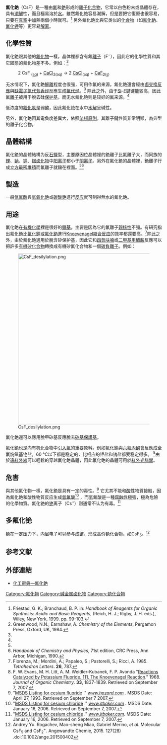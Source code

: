 {{Chembox
|   Name = 氟化銫
|   ImageFile = Caesium_fluoride.jpg
<!-- | ImageSize = 150px -->
|   ImageName = Caesium fluoride
|   ImageFile1 = Caesium-fluoride-3D-ionic.png
<!-- | ImageSize1 = 150px  -->
|   ImageName1 = Caesium fluoride
|   IUPACName = Caesium fluoride
|   OtherNames = 
| Section1 = {{Chembox Identifiers
| CASNo = 13400-13-0
| CASNo_Ref = {{cascite|correct|CAS}}
|    RTECS  =  FK9650000
|  ChemSpiderID_Ref  = {{chemspidercite|correct|chemspider}}|  ChemSpiderID  =  24179
|  InChI  =  1/Cs.FH/h;1H/q+1;/p-1
|  SMILES  =  [F-].[Cs+]
|  InChIKey  =  XJHCXCQVJFPJIK-REWHXWOFAY
|  StdInChI_Ref  = {{stdinchicite|correct|chemspider}}|  StdInChI  =  1S/Cs.FH/h;1H/q+1;/p-1
|  StdInChIKey_Ref  = {{stdinchicite|correct|chemspider}}|  StdInChIKey  =  XJHCXCQVJFPJIK-UHFFFAOYSA-M
|  PubChem  =  25953
}}
| Section2 = {{Chembox Properties
|   Formula = CsF
|   MolarMass = 151.904
|   Appearance = 白色結晶或粉末
|   Density = 4.115 
|   Solubility = 369 g/100 ml (18 °C)
|   MeltingPt = 682 °C (955 K)
|   BoilingPt = 1251 °C (1524 K)
|   pKb = 
  }}
| Section3 = {{Chembox Structure
|   Coordination = [[等軸晶系|等軸晶系]]
|   CrystalStruct = [[八面體|八面體]]
|   Dipole = 7.9 [[德拜|D]]
  }}
| Section7 = {{Chembox Hazards
|   ExternalMSDS = [http://www.sciencelab.com/xMSDS-Cesium_fluoride-9923357 英文MSDS]
|   MainHazards = 有毒，和[[酸|酸]]會反應而形成[[氟化氫|氟化氫]]
|   RPhrases = {{R23/24/25}}, {{R34}}
|   SPhrases = {{S26}}, {{S36/37}}, {{S39}}, {{S45}}
  }}
| Section8 = {{Chembox Related
|   OtherAnions = [[氯化銫|氯化銫]]<br />[[溴化銫|溴化銫]]<br />[[碘化銫|碘化銫]]
|   OtherCations = [[氟化鈉|氟化鈉]]<br />[[氟化鉀|氟化鉀]]<br />[[氟化銣|氟化銣]]
|   OtherCpds = [[四丁基氟化銨|四丁基氟化銨]]
  }}
}}
'''氟化銫'''（CsF）是一種由[[氟|氟]]和[[銫|銫]]形成的[[離子化合物|離子化合物]]，它常以白色粉末或晶體存在，具有[[潮解|潮解]]性，而且極易溶於[[水|水]]。雖然氟化銫容易潮解，但是要把它復原也很容易，只要在[[真空|真空]]中加熱兩個小時就可。<ref name="Friestad">Friestad, G. K.; Branchaud, B. P. in: ''Handbook of Reagents for Organic Synthesis: Acidic and Basic Reagents'', (Reich, H. J.; Rigby, J. H. eds.), Wiley, New York, 1999. pp. 99-103.</ref> 另外氟化銫比與它类似的[[化合物|化合物]]（如[[氟化鈉|氟化鈉]]、[[氟化钾|氟化钾]]等）更容易[[解离|解离]]。

== 化學性質 ==
氟化銫跟其他的[[氟化物|氟化物]]一樣，晶体裡都含有氟[[離子|離子]]（F<sup>−</sup>），因此它的化學性質和其它固態的氟化物差不多。例如：<ref name="greenwood">Greenwood, N.N.; Earnshaw, A. ''Chemistry of the Elements'', Pergamon Press, Oxford, UK, 1984.</ref>
:2 CsF <sub>([[水溶液|aq]])</sub> + [[氯化鈣|CaCl<sub>2</sub>]]<sub>(aq)</sub> → 2 [[氯化銫|CsCl]]<sub>(aq)</sub> + [[氟化鈣|CaF<sub>2</sub>]]<sub>([[固態|s]])</sub>
无水情况下，氟化銫[[解離|解離]]程度也很强，可用作氟的来源。氟化銫還會經由[[鹵交換反應|鹵交換反應]]與[[缺電子|缺電子]][[氯代烃|氯代芳香烃]]反應生成[[氟代烃|氟代烃]]。<ref name="greenwood"/> 除此之外，由于[[矽|Si]]–[[氟|F]]鍵键能较高，因此氟[[離子|離子]]被用于脫去硅[[保护基|保护基]]，而无水氟化铯则是较好的氟来源。<ref name="greenwood"/>

低浓度的[[氟化氢|氟化氢]]是弱酸，因此氟化铯在水中[[水解|水解]]呈碱性。

另外，氟化銫因其電負度差異大，依照[[法楊原則|法楊原則]]，其離子鍵性質非常明顯，為典型的離子化合物。

== 晶體結構 ==
氟化銫的晶體結構为反[[石鹽|石鹽]]型，主要原因位晶體裡的銫離子比氟離子大，而同族的[[锂|锂]]、[[钠|钠]]、[[钾|钾]]、[[铷|铷]][[卤化物|卤化物]]中[[阳离子|阳离子]]都小于[[阴离子|阴离子]]。另外在氟化銫的晶體裡，銫離子行成[[立方最密堆積|立方最密堆積]]而氟離子就鑲在裡面。<ref name="greenwood"/><ref name="CRC">''Handbook of Chemistry and Physics'', 71st edition, CRC Press, Ann Arbor, Michigan, 1990.</ref>

== 製造 ==
一般[[氫氟酸|氫氟酸]]與[[氫氧化銫|氫氧化銫]]或[[碳酸銫|碳酸銫]]進行[[化學反應|反应]]就可制得無水的氟化銫。

== 用途 ==
氟化銫在[[有機化學|有機化學]]裡是很好的[[鹽基|鹽基]]，主要是因為它的氟離子[[親核性|親核性]]不强。有研究指出氟化銫比[[氟化鉀|氟化鉀]]或[[氟化鈉|氟化鈉]]進行[[Knoevenagel縮合反应|Knoevenagel縮合反应]]的效率都還要高。<ref name="Fiorenza">Fiorenza, M.; Mordini, A.; Papaleo, S.; Pastorelli, S.; Ricci, A. 1985. ''Tetrahedron Letters''. '''26''', 787.</ref>除此之外，由於氟化銫適用於脫含矽保护基，因此它和[[四氫呋喃|四氫呋喃]]或[[二甲基甲醯胺|二甲基甲醯胺]]反應可以把許多[[有機矽化合物|有機矽化合物]]轉換成有機矽氟化合物和一個[[碳負離子|碳負離子]]。例如：

[[File:CsF_desilylation.png|550px]]

氟化銫還可以應用脫甲矽基反應脫去[[矽基|矽基]][[保護基|保護基]]。

氟化銫也是向有机化合物中[[有机氟化合物|引入氟]]的重要原料。例如氟化銫與[[六氟丙酮|六氟丙酮]]會反應成全氟烷氧基铯盐，60 °C以下都是稳定的，比相应的钾盐和钠盐都要稳定得多。 <ref name="">F. W. Evans, M. H. Litt, A. M. Weidler-Kubanek, F. P. Avonda "[http://pubs.acs.org/cgi-bin/searchRedirect.cgi/joceah/1962/27/i10/pdf/jo01057a024.pdf Reactions Catalyzed by Potassium Fluoride. 111. The Knoevenagel Reaction]." 1968. ''Journal of Organic Chemistry''. '''33''', 1837-1839. Retrieved on September 7, 2007.</ref>由於[[紅外線|遠紅外線]]可以輕鬆的穿越氟化銫晶體，因此氟化銫的晶體可用於[[紅外光譜學|紅外光譜學]]。

== 危害 ==
與其他氟化物一樣，氟化銫是具有一定的毒性。<ref name="msds-csf">"[http://www.hazard.com/msds/f2/bms/bmsqc.html MSDS Listing for cesium fluoride] {{Wayback|url=http://www.hazard.com/msds/f2/bms/bmsqc.html |date=20120209103840 }}." ''[http://www.hazard.com/ www.hazard.com] {{Wayback|url=http://www.hazard.com/ |date=20130605060040 }}.'' MSDS Date: April 27, 1993. Retrieved on September 7 2007.</ref> 它尤其不能和[[酸|酸]]性物質接触，因為氟化銫和酸性物質反应生成[[氫氟酸|氫氟酸]]<ref name="msds-cscl">"[http://www.jtbaker.com/msds/englishhtml/c1903.htm MSDS Listing for cesium chloride] {{Wayback|url=http://www.jtbaker.com/msds/englishhtml/c1903.htm |date=20080505045627 }}." ''[http://www.jtbaker.com/ www.jtbaker.com] {{Wayback|url=http://www.jtbaker.com/ |date=20080407041701 }}.'' MSDS Date: January 16, 2006. Retrieved on September 7, 2007.</ref>
，而氢氟酸是一種[[腐蝕性|腐蝕性]]極強，極為危險的化學物質。氟化铯的[[铯|铯]]离子（Cs<sup>+</sup>）则通常不认为有毒。<ref>"[http://hazard.com/msds/mf/baker/baker/files/c1903.htm MSDS Listing for cesium chloride] {{Webarchive|url=https://web.archive.org/web/20120313200630/http://hazard.com/msds/mf/baker/baker/files/c1903.htm |date=2012-03-13 }}." ''[http://www.jtbaker.com/ www.jtbaker.com].'' MSDS Date: January 16, 2006. Retrieved on September 7, 2007.</ref>

==多氟化铯==
铯在一定压力下，内层电子可以参与成鍵，形成高价铯化合物，如CsF<sub>5</sub>。<ref>Andrey Yu. Rogachev, Mao-sheng Miao, Gabriel Merino, ''et al''. Molecular CsF<sub>5</sub> and CsF<sub>2</sub><sup>+</sup>. Angewandte Chemie, 2015. 127(28) .doi:10.1002/ange.201500402</ref>


== 参考文献 ==
{{reflist}}

== 外部連結 ==
*[http://www.chemyq.com/xz/xz1/2480nknmd.htm 化工辭典—氟化銫] {{Wayback|url=http://www.chemyq.com/xz/xz1/2480nknmd.htm |date=20160304194717 }}

{{銫化合物}}
{{氟化物}}

{{Authority control}}
[[Category:氟化物|Category:氟化物]]
[[Category:碱金属卤化物|Category:碱金属卤化物]]
[[Category:铯化合物|Category:铯化合物]]